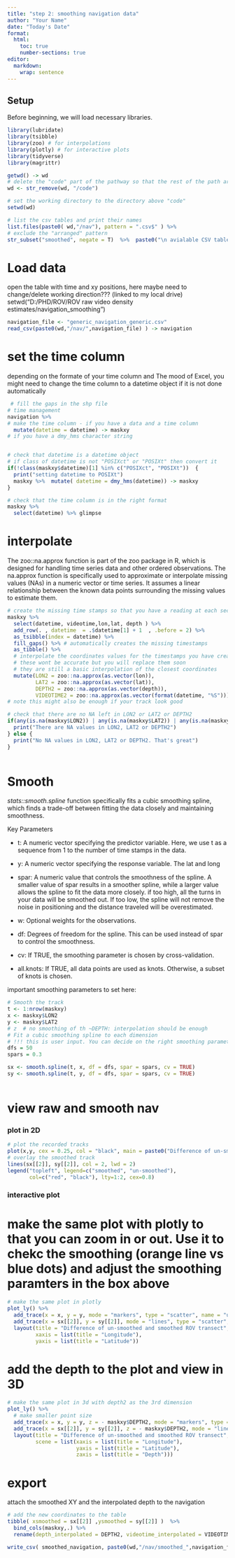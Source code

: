 ```yaml
---
title: "step 2: smoothing navigation data"
author: "Your Name"
date: "Today's Date"
format:
  html:
    toc: true
    number-sections: true
editor: 
  markdown: 
    wrap: sentence
---
```


## Setup

Before beginning, we will load necessary libraries.

```r


library(lubridate)
library(tsibble)
library(zoo) # for interpolations
library(plotly) # for interactive plots 
library(tidyverse)
library(magrittr)

getwd() -> wd
# delete the "code" part of the pathway so that the rest of the path are not relative to the code directory
wd <- str_remove(wd, "/code") 

# set the working directory to the directory above "code"
setwd(wd)

# list the csv tables and print their names
list.files(paste0( wd,"/nav"), pattern = ".csv$" ) %>% 
# exclude the "arranged" pattern 
str_subset("smoothed", negate = T)  %>%  paste0("\n avialable CSV tables: \n",.) %>% cat

```

# Load data

open the table with time and xy positions, here maybe need to change/delete working direction???
(linked to my local drive) setwd("D:/PHD/ROV/ROV raw video density estimates/navigation_smoothing")

```r

navigation_file <- "generic_navigation_generic.csv"
read_csv(paste0(wd,"/nav/",navigation_file) ) -> navigation

```

# set the time column

depending on the formate of your time column and The mood of Excel, you might need to change the time column to a datetime object if it is not done automatically

```r

 # fill the gaps in the shp file
# time management
navigation %>% 
# make the time column - if you have a data and a time column
  mutate(datetime = datetime) -> maskxy
# if you have a dmy_hms character string


# check that datetime is a datetime object
# if class of datetime is not "POSIXct" or "POSIXt" then convert it
if(!class(maskxy$datetime)[1] %in% c("POSIXct", "POSIXt"))  {
  print("setting datetime to POSIXt")
  maskxy %>%  mutate( datetime = dmy_hms(datetime)) -> maskxy
}

# check that the time column is in the right format
maskxy %>% 
  select(datetime) %>% glimpse
```

# interpolate

The zoo::na.approx function is part of the zoo package in R, which is designed for handling time series data and other ordered observations. The na.approx function is specifically used to approximate or interpolate missing values (NAs) in a numeric vector or time series. It assumes a linear relationship between the known data points surrounding the missing values to estimate them.

```r

# create the missing time stamps so that you have a reading at each second 
maskxy %>%
  select(datetime, videotime,lon,lat, depth ) %>% 
  add_row(. , datetime  = .$datetime[1] + 1  , .before = 2) %>% 
  as_tsibble(index = datetime) %>%
  fill_gaps() %>% # automatically creates the missing timestamps
  as_tibble() %>%
  # interpolate the coordinates values for the timestamps you have created
  # these wont be accurate but you will replace them soon
  # they are still a basic interpolation of the closest coordinates 
  mutate(LON2 = zoo::na.approx(as.vector(lon)),
         LAT2 = zoo::na.approx(as.vector(lat)), 
         DEPTH2 = zoo::na.approx(as.vector(depth)),
         VIDEOTIME2 = zoo::na.approx(as.vector(format(datetime, "%S")))           ) -> maskxy  #### need to fix the seconds as continous
# note this might also be enough if your track look good

# check that there are no NA left in LON2 or LAT2 or DEPTH2
if(any(is.na(maskxy$LON2)) | any(is.na(maskxy$LAT2)) | any(is.na(maskxy$DEPTH2))) {
  print("There are NA values in LON2, LAT2 or DEPTH2")
} else {
  print("No NA values in LON2, LAT2 or DEPTH2. That's great")
}
 

```


# Smooth

*stats::smooth.spline* function specifically fits a cubic smoothing spline, which finds a trade-off between fitting the data closely and maintaining smoothness.

Key Parameters

-   t: A numeric vector specifying the predictor variable.
    Here, we use t as a sequence from 1 to the number of time stamps in the data.

-   y: A numeric vector specifying the response variable.
    The lat and long

-   spar: A numeric value that controls the smoothness of the spline.
    A smaller value of spar results in a smoother spline, while a larger value allows the spline to fit the data more closely.
    if too high, all the turns in your data will be smoothed out.
    If too low, the spline will not remove the noise in positioning and the distance traveled will be overestimated.

-   w: Optional weights for the observations.

-   df: Degrees of freedom for the spline.
    This can be used instead of spar to control the smoothness.

-   cv: If TRUE, the smoothing parameter is chosen by cross-validation.

-   all.knots: If TRUE, all data points are used as knots.
    Otherwise, a subset of knots is chosen.

important smoothing parameters to set here:

```r


# Smooth the track  
t <- 1:nrow(maskxy)
x <- maskxy$LON2
y <- maskxy$LAT2
# z  # no smoothing of th ~DEPTH: interpolation should be enough 
# Fit a cubic smoothing spline to each dimension
# !!! this is user input. You can decide on the right smoothing parameter after checking the plot below
dfs = 50
spars = 0.3

sx <- smooth.spline(t, x, df = dfs, spar = spars, cv = TRUE)
sy <- smooth.spline(t, y, df = dfs, spar = spars, cv = TRUE)
 

```

# view raw and smooth nav

### plot in 2D

```r
# plot the recorded tracks 
plot(x,y, cex = 0.25, col = "black", main = paste0("Difference of un-smoothed and smoothed ROV transect "))
# overlay the smoothed track
lines(sx[[2]], sy[[2]], col = 2, lwd = 2)
legend("topleft", legend=c("smoothed", "un-smoothed"),
       col=c("red", "black"), lty=1:2, cex=0.8)

```

### interactive plot

# make the same plot with plotly to that you can zoom in or out. Use it to chekc the smoothing (orange line vs blue dots) and adjust the smoothing paramters in the box above

```r
# make the same plot in plotly
plot_ly() %>%
  add_trace(x = x, y = y, mode = "markers", type = "scatter", name = "un-smoothed", marker = list(size = 4)) %>%
  add_trace(x = sx[[2]], y = sy[[2]], mode = "lines", type = "scatter", name = "smoothed") %>%
  layout(title = "Difference of un-smoothed and smoothed ROV transect",
         xaxis = list(title = "Longitude"),
         yaxis = list(title = "Latitude"))
```

# add the depth to the plot and view in 3D

```r

# make the same plot in 3d with depth2 as the 3rd dimension
plot_ly() %>%
  # make smaller point size
  add_trace(x = x, y = y, z = - maskxy$DEPTH2, mode = "markers", type = "scatter3d", name = "un-smoothed", marker = list(size = 4)) %>%
  add_trace(x = sx[[2]], y = sy[[2]], z = - maskxy$DEPTH2, mode = "lines", type = "scatter3d", name = "smoothed") %>%
  layout(title = "Difference of un-smoothed and smoothed ROV transect",
         scene = list(xaxis = list(title = "Longitude"),
                      yaxis = list(title = "Latitude"),
                      zaxis = list(title = "Depth")))

```

# export

attach the smoothed XY and the interpolated depth to the navigation

```r
# add the new coordinates to the table
tibble( xsmoothed = sx[[2]] ,ysmoothed = sy[[2]] )  %>%
  bind_cols(maskxy,.) %>% 
  rename(depth_interpolated = DEPTH2, videotime_interpolated = VIDEOTIME2 ) -> smoothed_navigation

write_csv( smoothed_navigation, paste0(wd,"/nav/smoothed_",navigation_file))   
```
